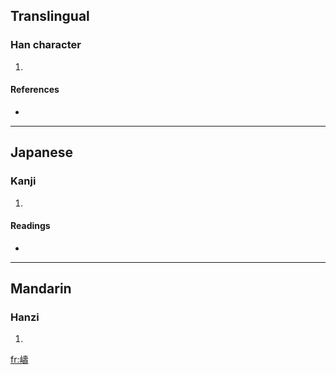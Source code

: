 ==Translingual==

===Han character===
{{Han char|rn=46|rad=山|as=14|sn=17|four=|canj=山土弓戈 (UGNI)}}

# {{defn|Han|sort=山14}}

====References====
* {{Han ref|kx=0321.130|dkj=08549|dj=0621.190|hdz=10802.050|uh=5DB9|ud=23993}}

----

==Japanese==

===Kanji===
{{ja-kanji|grade=|rs=山14}}

# {{defn|Japanese}}

====Readings====
* {{ja-readings|on=[[とう]] (tō)|kun=[[しま]] (shima)}}

----

==Mandarin==

===Hanzi===
{{cmn-hanzi|pin=[[dǎo]] ([[dao3]])|wg=tao<sup>3</sup>}}

# {{defn|Mandarin}}

[[fr:嶹]]